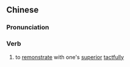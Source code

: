 ==Chinese==
{{zh-forms|s=讽谏}}

===Pronunciation===
{{zh-pron
|m=讽jiàn
|cat=v
}}

===Verb===
{{zh-verb}}

# to [[remonstrate]] with one's [[superior]] [[tactfully]]